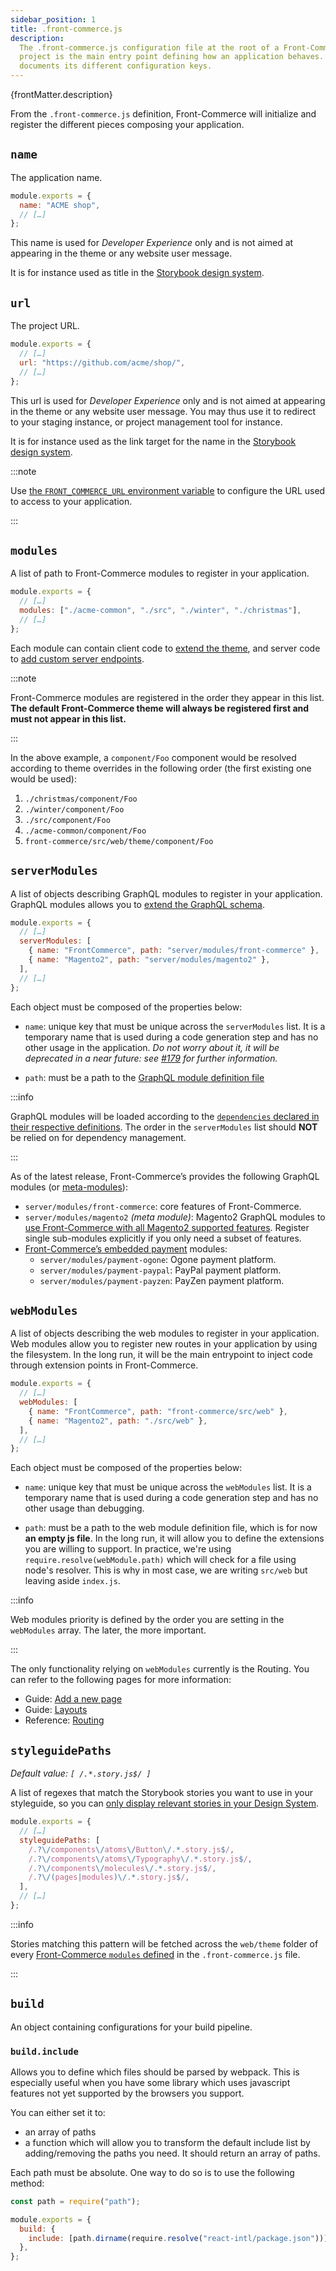 ```yaml
---
sidebar_position: 1
title: .front-commerce.js
description:
  The .front-commerce.js configuration file at the root of a Front-Commerce
  project is the main entry point defining how an application behaves. This page
  documents its different configuration keys.
---
```


<p>{frontMatter.description}</p>

From the `.front-commerce.js` definition, Front-Commerce will initialize and
register the different pieces composing your application.

## `name`

The application name.

```js
module.exports = {
  name: "ACME shop",
  // […]
};
```

This name is used for _Developer Experience_ only and is not aimed at appearing
in the theme or any website user message.

It is for instance used as title in the
[Storybook design system](/docs/essentials/add-component-to-storybook).

## `url`

The project URL.

```js
module.exports = {
  // […]
  url: "https://github.com/acme/shop/",
  // […]
};
```

This url is used for _Developer Experience_ only and is not aimed at appearing
in the theme or any website user message. You may thus use it to redirect to
your staging instance, or project management tool for instance.

It is for instance used as the link target for the name in the
[Storybook design system](/docs/essentials/add-component-to-storybook).

:::note

Use
[the `FRONT_COMMERCE_URL` environment variable](/docs/reference/environment-variables#host)
to configure the URL used to access to your application.

:::

## `modules`

A list of path to Front-Commerce modules to register in your application.

```js
module.exports = {
  // […]
  modules: ["./acme-common", "./src", "./winter", "./christmas"],
  // […]
};
```

Each module can contain client code to
[extend the theme](/docs/essentials/extend-the-theme), and server code to
[add custom server endpoints](/docs/advanced/server/add-http-endpoint).

:::note

Front-Commerce modules are registered in the order they appear in this list.
**The default Front-Commerce theme will always be registered first and must not
appear in this list.**

:::

In the above example, a `component/Foo` component would be resolved according to
theme overrides in the following order (the first existing one would be used):

1. `./christmas/component/Foo`
1. `./winter/component/Foo`
1. `./src/component/Foo`
1. `./acme-common/component/Foo`
1. `front-commerce/src/web/theme/component/Foo`

## `serverModules`

A list of objects describing GraphQL modules to register in your application.
GraphQL modules allows you to
[extend the GraphQL schema](/docs/essentials/extend-the-graphql-schema).

```js
module.exports = {
  // […]
  serverModules: [
    { name: "FrontCommerce", path: "server/modules/front-commerce" },
    { name: "Magento2", path: "server/modules/magento2" },
  ],
  // […]
};
```

Each object must be composed of the properties below:

- `name`: unique key that must be unique across the `serverModules` list. It is
  a temporary name that is used during a code generation step and has no other
  usage in the application. _Do not worry about it, it will be deprecated in a
  near future: see
  [#179](https://gitlab.blackswift.cloud/front-commerce/front-commerce/issues/179)
  for further information._

- `path`: must be a path to the
  [GraphQL module definition file](/docs/reference/graphql-module-definition)

:::info

GraphQL modules will be loaded according to the
[`dependencies` declared in their respective definitions](/docs/reference/graphql-module-definition#dependencies-optional).
The order in the `serverModules` list should **NOT** be relied on for dependency
management.

:::

As of the latest release, Front-Commerce’s provides the following GraphQL
modules (or [meta-modules](/docs/advanced/graphql/meta-modules)):

- `server/modules/front-commerce`: core features of Front-Commerce.
- `server/modules/magento2` _(meta module)_: Magento2 GraphQL modules to
  [use Front-Commerce with all Magento2 supported features](/docs/category/magento2).
  Register single sub-modules explicitly if you only need a subset of features.
- [Front-Commerce’s embedded payment](/docs/category/checkout) modules:
  - `server/modules/payment-ogone`: Ogone payment platform.
  - `server/modules/payment-paypal`: PayPal payment platform.
  - `server/modules/payment-payzen`: PayZen payment platform.

<!-- TODO Add links to each embedded payment documentation page when available -->

## `webModules`

A list of objects describing the web modules to register in your application.
Web modules allow you to register new routes in your application by using the
filesystem. In the long run, it will be the main entrypoint to inject code
through extension points in Front-Commerce.

```js
module.exports = {
  // […]
  webModules: [
    { name: "FrontCommerce", path: "front-commerce/src/web" },
    { name: "Magento2", path: "./src/web" },
  ],
  // […]
};
```

Each object must be composed of the properties below:

- `name`: unique key that must be unique across the `webModules` list. It is a
  temporary name that is used during a code generation step and has no other
  usage than debugging.

- `path`: must be a path to the web module definition file, which is for now
  **an empty js file**. In the long run, it will allow you to define the
  extensions you are willing to support. In practice, we're using
  `require.resolve(webModule.path)` which will check for a file using node's
  resolver. This is why in most case, we are writing `src/web` but leaving aside
  `index.js`.

:::info

Web modules priority is defined by the order you are setting in the `webModules`
array. The later, the more important.

:::

The only functionality relying on `webModules` currently is the Routing. You can
refer to the following pages for more information:

- Guide: [Add a new page](/docs/essentials/add-a-page-client-side)
- Guide: [Layouts](/docs/advanced/theme/layouts)
- Reference: [Routing](/docs/reference/routing)

## `styleguidePaths`

_Default value: `[ /.*.story.js$/ ]`_

A list of regexes that match the Storybook stories you want to use in your
styleguide, so you can
[only display relevant stories in your Design System](/docs/essentials/add-component-to-storybook#display-only-the-relevant-stories-to-your-design-system).

```js
module.exports = {
  // […]
  styleguidePaths: [
    /.?\/components\/atoms\/Button\/.*.story.js$/,
    /.?\/components\/atoms\/Typography\/.*.story.js$/,
    /.?\/components\/molecules\/.*.story.js$/,
    /.?\/(pages|modules)\/.*.story.js$/,
  ],
  // […]
};
```

:::info

Stories matching this pattern will be fetched across the `web/theme` folder of
every [Front-Commerce `modules` defined](#modules) in the `.front-commerce.js`
file.

:::

## `build`

An object containing configurations for your build pipeline.

### `build.include`

Allows you to define which files should be parsed by webpack. This is especially
useful when you have some library which uses javascript features not yet
supported by the browsers you support.

You can either set it to:

- an array of paths
- a function which will allow you to transform the default include list by
  adding/removing the paths you need. It should return an array of paths.

Each path must be absolute. One way to do so is to use the following method:

```js
const path = require("path");

module.exports = {
  build: {
    include: [path.dirname(require.resolve("react-intl/package.json"))],
  },
};
```

